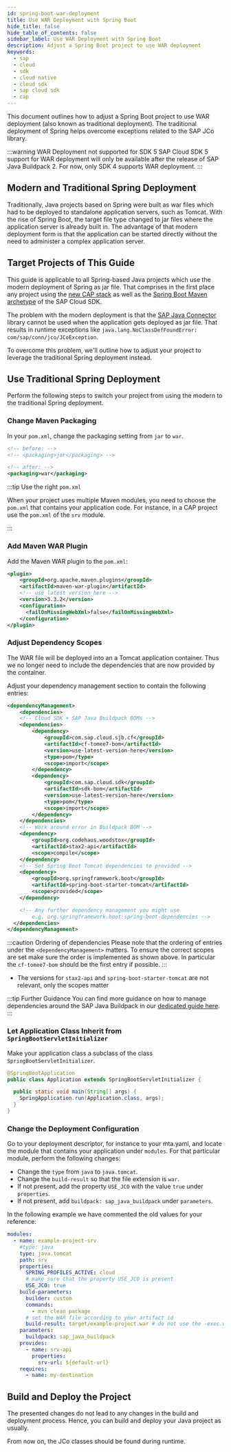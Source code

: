 ```yaml
---
id: spring-boot-war-deployment
title: Use WAR Deployment with Spring Boot
hide_title: false
hide_table_of_contents: false
sidebar_label: Use WAR Deployment with Spring Boot
description: Adjust a Spring Boot project to use WAR deployment
keywords:
  - sap
  - cloud
  - sdk
  - cloud native
  - cloud sdk
  - sap cloud sdk
  - cap
---
```


This document outlines how to adjust a Spring Boot project to use WAR deployment (also known as traditional deployment).
The traditional deployment of Spring helps overcome exceptions related to the SAP JCo library.

:::warning WAR Deployment not supported for SDK 5
SAP Cloud SDK 5 support for WAR deployment will only be available after the release of SAP Java Buildpack 2.
For now, only SDK 4 supports WAR deployment.
:::

## Modern and Traditional Spring Deployment

Traditionally, Java projects based on Spring were built as war files which had to be deployed to standalone application servers, such as Tomcat.
With the rise of Spring Boot, the target file type changed to jar files where the application server is already built in.
The advantage of that modern deployment form is that the application can be started directly without the need to administer a complex application server.

## Target Projects of This Guide

This guide is applicable to all Spring-based Java projects which use the modern deployment of Spring as jar file.
That comprises in the first place any project using the [new CAP stack](https://cap.cloud.sap/docs/) as well as the [Spring Boot Maven archetype](https://search.maven.org/artifact/com.sap.cloud.sdk.archetypes/spring-boot3) of the SAP Cloud SDK.

The problem with the modern deployment is that the [SAP Java Connector](https://support.sap.com/en/product/connectors/jco.html) library cannot be used when the application gets deployed as jar file.
That results in runtime exceptions like `java.lang.NoClassDefFoundError: com/sap/conn/jco/JCoException`.

To overcome this problem, we'll outline how to adjust your project to leverage the traditional Spring deployment instead.

## Use Traditional Spring Deployment

Perform the following steps to switch your project from using the modern to the traditional Spring deployment.

### Change Maven Packaging

In your `pom.xml`, change the packaging setting from `jar` to `war`.

```xml
<!-- before: -->
<!-- <packaging>jar</packaging> -->

<!-- after: -->
<packaging>war</packaging>
```

:::tip Use the right `pom.xml`

When your project uses multiple Maven modules, you need to choose the `pom.xml` that contains your application code.
For instance, in a CAP project use the `pom.xml` of the `srv` module.

:::

### Add Maven WAR Plugin

Add the Maven WAR plugin to the `pom.xml`:

```xml
<plugin>
    <groupId>org.apache.maven.plugins</groupId>
    <artifactId>maven-war-plugin</artifactId>
    <!-- use latest version here -->
    <version>3.3.2</version>
    <configuration>
      <failOnMissingWebXml>false</failOnMissingWebXml>
    </configuration>
</plugin>
```

### Adjust Dependency Scopes

The WAR file will be deployed into an a Tomcat application container.
Thus we no longer need to include the dependencies that are now provided by the container.

Adjust your dependency management section to contain the following entries:

```xml title="pom.xml"
<dependencyManagement>
	<dependencies>
    <!-- Cloud SDK + SAP Java Buildpack BOMs -->
    <dependencies>
        <dependency>
            <groupId>com.sap.cloud.sjb.cf</groupId>
            <artifactId>cf-tomee7-bom</artifactId>
            <version>use-latest-version-here</version>
            <type>pom</type>
            <scope>import</scope>
        </dependency>
        <dependency>
            <groupId>com.sap.cloud.sdk</groupId>
            <artifactId>sdk-bom</artifactId>
            <version>use-latest-version-here</version>
            <type>pom</type>
            <scope>import</scope>
        </dependency>
    </dependencies>
    <!-- Work around error in Buildpack BOM -->
    <dependency>
    	<groupId>org.codehaus.woodstox</groupId>
    	<artifactId>stax2-api</artifactId>
    	<scope>compile</scope>
    </dependency>
    <!-- Set Spring Boot Tomcat dependencies to provided -->
    <dependency>
    	<groupId>org.springframework.boot</groupId>
    	<artifactId>spring-boot-starter-tomcat</artifactId>
    	<scope>provided</scope>
    </dependency>

    <!-- Any further dependency management you might use
        e.g. org.springframework.boot:spring-boot-dependencies -->
  </dependencies>
</dependencyManagement>
```

:::caution Ordering of dependencies
Please note that the ordering of entries under the `<dependencyManagement>` matters.
To ensure the correct scopes are set make sure the order is implemented as shown above.
In particular the `cf-tomee7-bom` should be the first entry if possible.
:::

- The versions for `stax2-api` and `spring-boot-starter-tomcat` are not relevant, only the scopes matter

:::tip Further Guidance
You can find more guidance on how to manage dependencies around the SAP Java Buildpack in our [dedicated guide here](./manage-dependencies).
:::

### Let Application Class Inherit from `SpringBootServletInitializer`

Make your application class a subclass of the class `SpringBootServletInitializer`.

```java
@SpringBootApplication
public class Application extends SpringBootServletInitializer {

  public static void main(String[] args) {
    SpringApplication.run(Application.class, args);
  }
}

```

### Change the Deployment Configuration

Go to your deployment descriptor, for instance to your mta.yaml, and locate the module that contains your application under `modules`.
For that particular module, perform the following changes:

- Change the `type` from `java` to `java.tomcat`.
- Change the `build-result` so that the file extension is `war`.
- If not present, add the property `USE_JCO` with the value `true` under `properties`.
- If not present, add `buildpack: sap_java_buildpack` under `parameters`.

In the following example we have commented the old values for your reference:

```yaml showLineNumbers {4,9,15,17} title:"mta.yaml"
modules:
  - name: example-project-srv
    #type: java
    type: java.tomcat
    path: srv
    properties:
      SPRING_PROFILES_ACTIVE: cloud
      # make sure that the property USE_JCO is present
      USE_JCO: true
    build-parameters:
      builder: custom
      commands:
        - mvn clean package
      # set the WAR file according to your artifact id
      build-result: target/example-project.war # do not use the -exec.war variant
    parameters:
      buildpack: sap_java_buildpack
    provides:
      - name: srv-api
        properties:
          srv-url: ${default-url}
    requires:
      - name: my-destination
```

## Build and Deploy the Project

The presented changes do not lead to any changes in the build and deployment process.
Hence, you can build and deploy your Java project as usually.

From now on, the JCo classes should be found during runtime.
